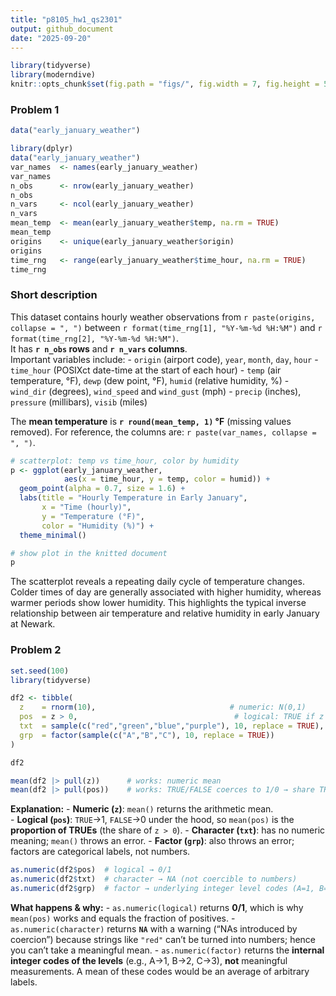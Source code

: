 ```yaml
---
title: "p8105_hw1_qs2301"
output: github_document
date: "2025-09-20"
---
```



```r
library(tidyverse)    
library(moderndive)   
knitr::opts_chunk$set(fig.path = "figs/", fig.width = 7, fig.height = 5, dpi = 150)
```

### Problem 1
```r
data("early_january_weather")
```

```r
library(dplyr)
data("early_january_weather")
var_names  <- names(early_january_weather)
var_names
n_obs      <- nrow(early_january_weather)
n_obs
n_vars     <- ncol(early_january_weather)
n_vars
mean_temp  <- mean(early_january_weather$temp, na.rm = TRUE)
mean_temp
origins    <- unique(early_january_weather$origin)
origins
time_rng   <- range(early_january_weather$time_hour, na.rm = TRUE)
time_rng
```
### Short description
This dataset contains hourly weather observations from `r paste(origins, collapse = ", ")`
between `r format(time_rng[1], "%Y-%m-%d %H:%M")` and
`r format(time_rng[2], "%Y-%m-%d %H:%M")`.  
It has **`r n_obs` rows** and **`r n_vars` columns**.  
Important variables include:
- `origin` (airport code), `year`, `month`, `day`, `hour`
- `time_hour` (POSIXct date-time at the start of each hour)
- `temp` (air temperature, °F), `dewp` (dew point, °F), `humid` (relative humidity, %)
- `wind_dir` (degrees), `wind_speed` and `wind_gust` (mph)
- `precip` (inches), `pressure` (millibars), `visib` (miles)

The **mean temperature** is **`r round(mean_temp, 1)` °F** (missing values removed).
For reference, the columns are: `r paste(var_names, collapse = ", ")`.
```r

# scatterplot: temp vs time_hour, color by humidity
p <- ggplot(early_january_weather,
            aes(x = time_hour, y = temp, color = humid)) +
  geom_point(alpha = 0.7, size = 1.6) +
  labs(title = "Hourly Temperature in Early January",
       x = "Time (hourly)",
       y = "Temperature (°F)",
       color = "Humidity (%)") +
  theme_minimal()

# show plot in the knitted document
p

```
The scatterplot reveals a repeating daily cycle of temperature changes. Colder times of day are generally associated with higher humidity, whereas warmer periods show lower humidity. This highlights the typical inverse relationship between air temperature and relative humidity in early January at Newark.

### Problem 2
```r
set.seed(100)
library(tidyverse)

df2 <- tibble(
  z    = rnorm(10),                              # numeric: N(0,1)
  pos  = z > 0,                                   # logical: TRUE if z > 0
  txt  = sample(c("red","green","blue","purple"), 10, replace = TRUE),  # character
  grp  = factor(sample(c("A","B","C"), 10, replace = TRUE))             # factor (3 levels)
)

df2
```

```r
mean(df2 |> pull(z))      # works: numeric mean
mean(df2 |> pull(pos))    # works: TRUE/FALSE coerces to 1/0 → share TRUE
```


**Explanation:**
- **Numeric (`z`)**: `mean()` returns the arithmetic mean.  
- **Logical (`pos`)**: `TRUE`→1, `FALSE`→0 under the hood, so `mean(pos)` is the **proportion of TRUEs** (the share of `z > 0`).
- **Character (`txt`)**: has no numeric meaning; `mean()` throws an error. 
- **Factor (`grp`)**: also throws an error; factors are categorical labels, not numbers. 
```r
as.numeric(df2$pos)  # logical → 0/1
as.numeric(df2$txt)  # character → NA (not coercible to numbers)
as.numeric(df2$grp)  # factor → underlying integer level codes (A=1, B=2, C=3)


```
**What happens & why:**
- `as.numeric(logical)` returns **0/1**, which is why `mean(pos)` works and equals the fraction of positives.
- `as.numeric(character)` returns **`NA`** with a warning (“NAs introduced by coercion”) because strings like `"red"` can’t be turned into numbers; hence you can’t take a meaningful mean.
- `as.numeric(factor)` returns the **internal integer codes of the levels** (e.g., A→1, B→2, C→3), **not** meaningful measurements. A mean of these codes would be an average of arbitrary labels.

